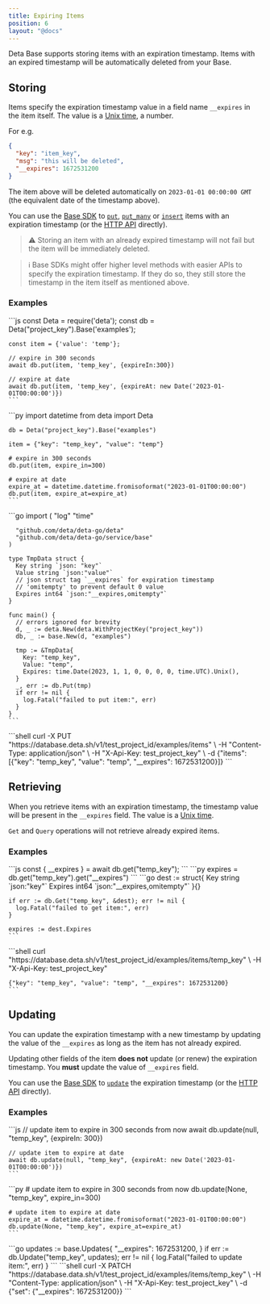 ```yaml
---
title: Expiring Items
position: 6
layout: "@docs"
---
```



Deta Base supports storing items with an expiration timestamp. Items with an expired timestamp will be automatically deleted from your Base.

## Storing 

Items specify the expiration timestamp value in a field name `__expires` in the item itself. The value is a [Unix time](https://en.wikipedia.org/wiki/Unix_time), a number.

For e.g.
```json
{
  "key": "item_key",
  "msg": "this will be deleted",
  "__expires": 1672531200
}
```

The item above will be deleted automatically on `2023-01-01 00:00:00 GMT` (the equivalent date of the timestamp above).

You can use the [Base SDK](./sdk.md) to [`put`](./sdk#put), [`put_many`](./sdk#put_many) or [`insert`](./sdk#insert) items with an expiration timestamp (or the [HTTP API](./HTTP.md) directly).

> ⚠️ Storing an item with an already expired timestamp will not fail but the item will be immediately deleted.

> ℹ️ Base SDKs might offer higher level methods with easier APIs to specify the expiration timestamp. If they do so, they still store the timestamp in the item itself as mentioned above.

### Examples

<LangTabsExtended>
  <Fragment slot="js">
    ```js
    const Deta = require('deta');
    const db = Deta("project_key").Base('examples');

    const item = {'value': 'temp'};

    // expire in 300 seconds
    await db.put(item, 'temp_key', {expireIn:300})

    // expire at date
    await db.put(item, 'temp_key', {expireAt: new Date('2023-01-01T00:00:00')})
    ```
  </Fragment>

  <Fragment slot="py">
    ```py
    import datetime
    from deta import Deta

    db = Deta("project_key").Base("examples")

    item = {"key": "temp_key", "value": "temp"}

    # expire in 300 seconds
    db.put(item, expire_in=300)

    # expire at date
    expire_at = datetime.datetime.fromisoformat("2023-01-01T00:00:00")
    db.put(item, expire_at=expire_at)
    ```
  </Fragment>

  <Fragment slot="go">
    ```go
    import (
      "log"
      "time"
  
      "github.com/deta/deta-go/deta"
      "github.com/deta/deta-go/service/base"
    )

    type TmpData struct {
      Key string `json: "key"`
      Value string `json:"value"`
      // json struct tag `__expires` for expiration timestamp
      // 'omitempty' to prevent default 0 value
      Expires int64 `json:"__expires,omitempty"`
    }

    func main() {
      // errors ignored for brevity
      d, _ := deta.New(deta.WithProjectKey("project_key"))
      db, _ := base.New(d, "examples")

      tmp := &TmpData{
        Key: "temp_key",
        Value: "temp",
        Expires: time.Date(2023, 1, 1, 0, 0, 0, 0, time.UTC).Unix(),
      }
      _, err := db.Put(tmp)
      if err != nil {
        log.Fatal("failed to put item:", err) 
      }
    }
    ```
  </Fragment>

  <Fragment slot="http">
    ```shell
    curl -X PUT "https://database.deta.sh/v1/test_project_id/examples/items" \
        -H "Content-Type: application/json" \
        -H "X-Api-Key: test_project_key" \
        -d {"items":[{"key": "temp_key", "value": "temp", "__expires": 1672531200}]}
    ```
  </Fragment>

</LangTabsExtended>

## Retrieving

When you retrieve items with an expiration timestamp, the timestamp value will be present in the `__expires` field. The value is a [Unix time](https://en.wikipedia.org/wiki/Unix_time).

`Get` and `Query` operations will not retrieve already expired items.

### Examples

<LangTabsExtended>
  <Fragment slot="js">
    ```js
    const { __expires } = await db.get("temp_key");
    ```
  </Fragment>

  <Fragment slot="py">
    ```py
    expires = db.get("temp_key").get("__expires")
    ```
  </Fragment>

  <Fragment slot="go">
    ```go
    dest := struct{
      Key     string `json:"key"`
      Expires int64  `json:"__expires,omitempty"`
    }{}

    if err := db.Get("temp_key", &dest); err != nil {
      log.Fatal("failed to get item:", err)
    }

    expires := dest.Expires
    ```
  </Fragment>

  <Fragment slot="http">
    ```shell
    curl "https://database.deta.sh/v1/test_project_id/examples/items/temp_key" \
        -H "X-Api-Key: test_project_key"

    {"key": "temp_key", "value": "temp", "__expires": 1672531200}
    ```
  </Fragment>

</LangTabsExtended>




## Updating

You can update the expiration timestamp with a new timestamp by updating the value of the `__expires` as long as the item has not already expired.

Updating other fields of the item **does not** update (or renew) the expiration timestamp. You **must** update the value of `__expires` field.

You can use the [Base SDK](./sdk.md) to [`update`](./sdk#update) the expiration timestamp (or the [HTTP API](./HTTP.md) directly).

### Examples

<LangTabsExtended>
  <Fragment slot="js">
    ```js
    // update item to expire in 300 seconds from now 
    await db.update(null, "temp_key", {expireIn: 300})

    // update item to expire at date
    await db.update(null, "temp_key", {expireAt: new Date('2023-01-01T00:00:00')})
    ```
  </Fragment>

  <Fragment slot="py">
    ```py
    # update item to expire in 300 seconds from now
    db.update(None, "temp_key", expire_in=300)

    # update item to expire at date
    expire_at = datetime.datetime.fromisoformat("2023-01-01T00:00:00")
    db.update(None, "temp_key", expire_at=expire_at)
    ```
  </Fragment>

  <Fragment slot="go">
    ```go
    updates := base.Updates{
      "__expires": 1672531200,
    }
    if err := db.Update("temp_key", updates); err != nil {
      log.Fatal("failed to update item:", err)
    }
    ```
  </Fragment>

  <Fragment slot="http">
    ```shell
    curl -X PATCH "https://database.data.sh/v1/test_project_id/examples/items/temp_key" \
        -H "Content-Type: application/json" \
        -H "X-Api-Key: test_project_key" \
        -d {"set": {"__expires": 1672531200}}
    ```
  </Fragment>

</LangTabsExtended>


